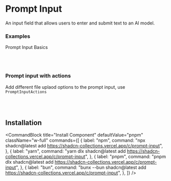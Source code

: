 # Prompt Input
An input field that allows users to enter and submit text to an AI model.


### Examples
Prompt Input Basics

<ComponentPreview component="prompt-input"/>


<br/>
<br/>

### Prompt input with actions
Add different file uplaod options to the prompt input, use `PromptInputActions`

<ComponentPreview component="prompt-input-actions"/>

<br/>
<br/>

## Installation

<CommandBlock
  title="Install Component"
  defaultValue="pnpm"
  className="w-full"
  commands={[
    {
      label: "npm",
      command: "npx shadcn@latest add https://shadcn-collections.vercel.app/c/prompt-input",
    },
    {
      label: "yarn",
      command: "yarn dlx shadcn@latest add https://shadcn-collections.vercel.app/c/prompt-input",
    },
    {
      label: "pnpm",
      command: "pnpm dlx shadcn@latest add https://shadcn-collections.vercel.app/c/prompt-input",
    },
    {
      label: "bun",
      command: "bunx --bun shadcn@latest add https://shadcn-collections.vercel.app/c/prompt-input",
    },
  ]}
/>